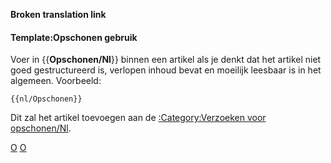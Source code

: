 <noinclude>'''Broken translation link'''{{en/-}}</noinclude>{{en/Ambox| type  = style
| text  = <strong>Opschonen</strong><br>Dit artikel moet opgeschoond worden. Het is gegroeid in de tijd en is nu moeilijk te lezen. Je kunt het verbeteren door delen te herschrijven of het artikel een nieuwe structuur te geven.
}}<includeonly>{{{1|[[Category:nl/Opschonen]]}}}</includeonly><noinclude>

====Template:Opschonen gebruik====

Voer in <nowiki>{{</nowiki>'''Opschonen/Nl'''<nowiki>}}</nowiki> binnen een artikel als je denkt dat het artikel niet goed gestructureerd is, verlopen inhoud bevat en moeilijk leesbaar is in het algemeen. Voorbeeld:
<pre>{{nl/Opschonen}}</pre>
Dit zal het artikel toevoegen aan de [[Category/nl/Verzoeken voor opschonen|:Category:Verzoeken voor opschonen/Nl]].

[[Category:nl/Sjablonen|O]][[Category:nl/Berichtenbox|O]]
</noinclude>